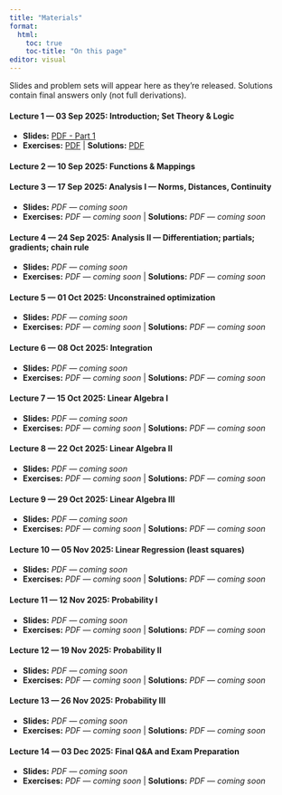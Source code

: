 ```yaml
---
title: "Materials"
format:
  html:
    toc: true
    toc-title: "On this page"
editor: visual
---
```


::: callout-note
Slides and problem sets will appear here as they’re released. Solutions contain final answers only (not full derivations).
:::

#### Lecture 1 — 03 Sep 2025: Introduction; Set Theory & Logic

-   **Slides:** [PDF - Part 1](files/Math_for_Social_Scientists_2025-part1_ Logic_Sets_Functions.pdf)
-   **Exercises:** [PDF](files/exercises/exercise01.pdf) \| **Solutions:** [PDF](files/solutions/solution01.pdf) 

#### Lecture 2 — 10 Sep 2025: Functions & Mappings

#### Lecture 3 — 17 Sep 2025: Analysis I — Norms, Distances, Continuity

-   **Slides:** *PDF — coming soon* <!-- files/slides/lec03-analysis-I.pdf -->
-   **Exercises:** *PDF — coming soon* <!-- files/exercises/ps03-analysis-I.pdf --> \| **Solutions:** *PDF — coming soon* <!-- files/solutions/sol03-analysis-I.pdf -->

#### Lecture 4 — 24 Sep 2025: Analysis II — Differentiation; partials; gradients; chain rule

-   **Slides:** *PDF — coming soon* <!-- files/slides/lec04-analysis-II.pdf -->
-   **Exercises:** *PDF — coming soon* <!-- files/exercises/ps04-analysis-II.pdf --> \| **Solutions:** *PDF — coming soon* <!-- files/solutions/sol04-analysis-II.pdf -->

#### Lecture 5 — 01 Oct 2025: Unconstrained optimization

-   **Slides:** *PDF — coming soon* <!-- files/slides/lec05-unconstrained-optimization.pdf -->
-   **Exercises:** *PDF — coming soon* <!-- files/exercises/ps05-unconstrained-optimization.pdf --> \| **Solutions:** *PDF — coming soon* <!-- files/solutions/sol05-unconstrained-optimization.pdf -->

#### Lecture 6 — 08 Oct 2025: Integration

-   **Slides:** *PDF — coming soon* <!-- files/slides/lec06-integration.pdf -->
-   **Exercises:** *PDF — coming soon* <!-- files/exercises/ps06-integration.pdf --> \| **Solutions:** *PDF — coming soon* <!-- files/solutions/sol06-integration.pdf -->

#### Lecture 7 — 15 Oct 2025: Linear Algebra I

-   **Slides:** *PDF — coming soon* <!-- files/slides/lec07-la-I.pdf -->
-   **Exercises:** *PDF — coming soon* <!-- files/exercises/ps07-la-I.pdf --> \| **Solutions:** *PDF — coming soon* <!-- files/solutions/sol07-la-I.pdf -->

#### Lecture 8 — 22 Oct 2025: Linear Algebra II

-   **Slides:** *PDF — coming soon* <!-- files/slides/lec08-la-II.pdf -->
-   **Exercises:** *PDF — coming soon* <!-- files/exercises/ps08-la-II.pdf --> \| **Solutions:** *PDF — coming soon* <!-- files/solutions/sol08-la-II.pdf -->

#### Lecture 9 — 29 Oct 2025: Linear Algebra III

-   **Slides:** *PDF — coming soon* <!-- files/slides/lec09-la-III.pdf -->
-   **Exercises:** *PDF — coming soon* <!-- files/exercises/ps09-la-III.pdf --> \| **Solutions:** *PDF — coming soon* <!-- files/solutions/sol09-la-III.pdf -->

#### Lecture 10 — 05 Nov 2025: Linear Regression (least squares)

-   **Slides:** *PDF — coming soon* <!-- files/slides/lec10-ols.pdf -->
-   **Exercises:** *PDF — coming soon* <!-- files/exercises/ps10-ols.pdf --> \| **Solutions:** *PDF — coming soon* <!-- files/solutions/sol10-ols.pdf -->

#### Lecture 11 — 12 Nov 2025: Probability I

-   **Slides:** *PDF — coming soon* <!-- files/slides/lec11-prob-I.pdf -->
-   **Exercises:** *PDF — coming soon* <!-- files/exercises/ps11-prob-I.pdf --> \| **Solutions:** *PDF — coming soon* <!-- files/solutions/sol11-prob-I.pdf -->

#### Lecture 12 — 19 Nov 2025: Probability II

-   **Slides:** *PDF — coming soon* <!-- files/slides/lec12-prob-II.pdf -->
-   **Exercises:** *PDF — coming soon* <!-- files/exercises/ps12-prob-II.pdf --> \| **Solutions:** *PDF — coming soon* <!-- files/solutions/sol12-prob-II.pdf -->

#### Lecture 13 — 26 Nov 2025: Probability III

-   **Slides:** *PDF — coming soon* <!-- files/slides/lec13-prob-III.pdf -->
-   **Exercises:** *PDF — coming soon* <!-- files/exercises/ps13-prob-III.pdf --> \| **Solutions:** *PDF — coming soon* <!-- files/solutions/sol13-prob-III.pdf -->

#### Lecture 14 — 03 Dec 2025: Final Q&A and Exam Preparation

-   **Slides:** *PDF — coming soon* <!-- files/slides/lec14-prob-IV.pdf -->
-   **Exercises:** *PDF — coming soon* <!-- files/exercises/ps14-prob-IV.pdf --> \| **Solutions:** *PDF — coming soon* <!-- files/solutions/sol14-prob-IV.pdf -->
